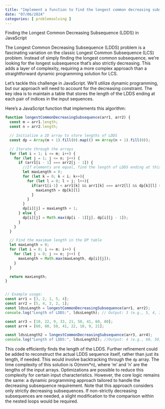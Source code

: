```yaml
---
title: "Implement a function to find the longest common decreasing subsequence (LDDS) between two sequences"
date: "07/06/2024"
categories: [ problemsolving ]
---
```


Finding the Longest Common Decreasing Subsequence (LDDS) in JavaScript

The Longest Common Decreasing Subsequence (LDDS) problem is a fascinating variation on the classic Longest Common Subsequence (LCS) problem.  Instead of simply finding the longest common subsequence, we're looking for the longest subsequence that's also strictly decreasing. This adds a layer of complexity, requiring a more complex approach than a straightforward dynamic programming solution for LCS.

Let's tackle this challenge in JavaScript.  We'll utilize dynamic programming, but our approach will need to account for the decreasing constraint.  The key idea is to maintain a table that stores the length of the LDDS ending at each pair of indices in the input sequences.

Here's a JavaScript function that implements this algorithm:

```javascript
function longestCommonDecreasingSubsequence(arr1, arr2) {
  const m = arr1.length;
  const n = arr2.length;

  // Initialize a 2D array to store lengths of LDDS
  const dp = Array(m + 1).fill(0).map(() => Array(n + 1).fill(0));

  // Iterate through the arrays
  for (let i = 1; i <= m; i++) {
    for (let j = 1; j <= n; j++) {
      if (arr1[i - 1] === arr2[j - 1]) {
        //If elements are equal, find the length of LDDS ending at this point.
        let maxLength = 0;
        for (let k = 0; k < i; k++){
          for (let l = 0; l < j; l++){
            if(arr1[i-1] < arr1[k] && arr1[k] === arr2[l] && dp[k][l] > maxLength){
              maxLength = dp[k][l]
            }
          }
        }
        dp[i][j] = maxLength + 1;
      } else {
        dp[i][j] = Math.max(dp[i - 1][j], dp[i][j - 1]);
      }
    }
  }

  // Find the maximum length in the DP table
  let maxLength = 0;
  for (let i = 0; i <= m; i++) {
    for (let j = 0; j <= n; j++) {
      maxLength = Math.max(maxLength, dp[i][j]);
    }
  }

  return maxLength;
}


// Example usage:
const arr1 = [3, 2, 1, 5, 4];
const arr2 = [5, 4, 3, 2, 1];
const ldssLength = longestCommonDecreasingSubsequence(arr1, arr2);
console.log("Length of LDDS:", ldssLength); // Output: 3 (e.g., 5, 4, 3 or 5, 4, 1 etc.)

const arr3 = [10, 22, 9, 33, 21, 50, 41, 60, 80];
const arr4 = [60, 80, 50, 41, 22, 10, 9, 21];

const ldssLength2 = longestCommonDecreasingSubsequence(arr3, arr4);
console.log("Length of LDDS:", ldssLength2); //Output: 4 (e.g., 60, 50, 22, 10)

```

This code efficiently finds the length of the LDDS.  Further refinement could be added to reconstruct the actual LDDS sequence itself, rather than just its length, if needed.  This would involve backtracking through the `dp` array.  The time complexity of this solution is O(m*n*m*n), where 'm' and 'n' are the lengths of the input arrays.  Optimizations are possible to reduce this complexity for certain input characteristics.  However, the core logic remains the same:  a dynamic programming approach tailored to handle the decreasing subsequence requirement.  Note that this approach considers only strictly decreasing subsequences.  If non-strictly decreasing subsequences are needed, a slight modification to the comparison within the nested loops would be required.

